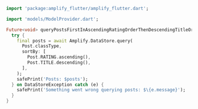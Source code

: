 ```dart
import 'package:amplify_flutter/amplify_flutter.dart';

import 'models/ModelProvider.dart';

Future<void> queryPostsFirstInAscendingRatingOrderThenDescendingTitleOrder() async {
  try {
    final posts = await Amplify.DataStore.query(
      Post.classType,
      sortBy: [
        Post.RATING.ascending(),
        Post.TITLE.descending(),
      ],
    );
    safePrint('Posts: $posts');
  } on DataStoreException catch (e) {
    safePrint('Something went wrong querying posts: $\{e.message}');
  }
}
```
